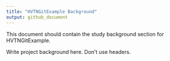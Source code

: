 ```yaml
---
title: "HVTNGitExample Background"
output: github_document
---
```


<!-- background.md is generated from the RMARKDOWN file, background.Rmd. 
Please edit that file. -->

This document should contain the study background section for HVTNGitExample.

Write project background here. Don't use headers.
